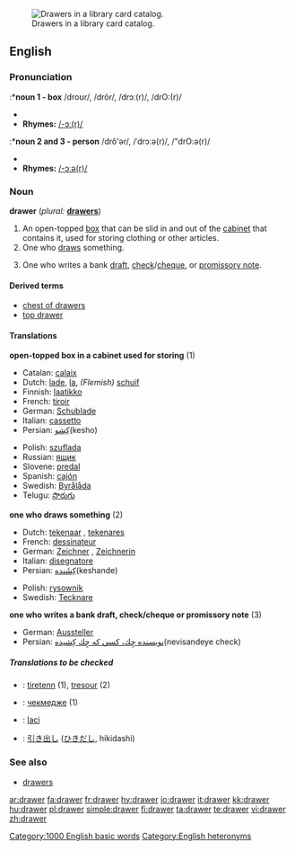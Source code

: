 [[Image:Schlagwortkatalog.jpg|thumb|right|Drawers in a library card catalog.]]
==English==

===Pronunciation===
:*'''noun 1 - box'''
/droʊr/, /drôr/, /drɔː(r)/, /drO:(r)/
*{{audio|en-us-drawer.ogg|Audio (US)}}
*'''Rhymes:''' [[Rhymes:English:-ɔː(r)|/-ɔː(r)/]]

:*'''noun 2 and 3 - person'''
/drô'ər/, /ˈdrɔːə(r)/, /"drO:ə(r)/
*{{audio|en-us-drawer-one_who_draws.ogg|Audio (US)}}
*'''Rhymes:''' [[Rhymes:English:-ɔːə(r)|/-ɔːə(r)/]]

===Noun===
'''drawer'''  (''plural:'' '''[[drawers]]''')

# An open-topped [[box]] that can be slid in and out of the [[cabinet]] that contains it, used for storing clothing or other articles.
# One who [[draw]]s something.<!--in what sense?-->
# {{finance}} One who writes a bank [[draft]], [[check]]/[[cheque]], or [[promissory note]].

====Derived terms====
*[[chest of drawers]]
*[[top drawer]]<!--adjective: of highest importance-->

====Translations====

'''open-topped box in a cabinet used for storing''' (1)
{{top}}
*Catalan: [[calaix]] {{m}}
*Dutch: [[lade]], [[la]], ''(Flemish)'' [[schuif]]
*Finnish: [[laatikko]]
*French: [[tiroir]] {{m}}
*German: [[Schublade]] {{f}}
*Italian: [[cassetto]] {{m}}
*Persian: [[كِشو]](kesho)
{{mid}}
*Polish: [[szuflada]] {{f}}
*Russian: [[ящик]] {{m}}
*Slovene: [[predal]] {{m}}
*Spanish: [[cajón]] {{m}}
*Swedish: [[Byrålåda]]
*Telugu: [[సొరుగు]]
{{bottom}}

'''one who draws something''' (2)
{{top}}
*Dutch: [[tekenaar]] {{m}}, [[tekenares]] {{f}}
*French: [[dessinateur]] {{m}}
*German: [[Zeichner]] {{m}}, [[Zeichnerin]] {{f}}
*Italian: [[disegnatore]] {{m}}
*Persian: [[كِشَنده]](keshande)
{{mid}}
*Polish: [[rysownik]] {{m}}
*Swedish: [[Tecknare]] {{m}}
{{bottom}}

'''one who writes a bank draft, check/cheque or promissory note''' (3)
{{top}}
*German: [[Aussteller]] {{m}}
*Persian: [[نويسنده چِك، كسي كه چِك كِشيده]](nevisandeye check)
{{mid}}
{{bottom}}

=====Translations to be checked=====
<!--Remove this section once all of the translations below have been moved into the tables above.-->
{{checktrans}}

*{{ttbc|Breton}}: [[tiretenn]] {{f}} (1), [[tresour]] {{m}} (2)
*{{ttbc|Bulgarian}}: [[чекмедже]] {{n}} (1)
*{{ttbc|Indonesian}}: [[laci]] <!-- not verified -->
*{{ttbc|Japanese}}: [[引き出し]] ([[ひきだし]], hikidashi) <!-- not verified -->

===See also===
*[[drawers]]<!--underwear-->

[[Category:1000 English basic words]]
[[Category:English heteronyms]]

[[ar:drawer]]
[[fa:drawer]]
[[fr:drawer]]
[[hy:drawer]]
[[io:drawer]]
[[it:drawer]]
[[kk:drawer]]
[[hu:drawer]]
[[pl:drawer]]
[[simple:drawer]]
[[fi:drawer]]
[[ta:drawer]]
[[te:drawer]]
[[vi:drawer]]
[[zh:drawer]]